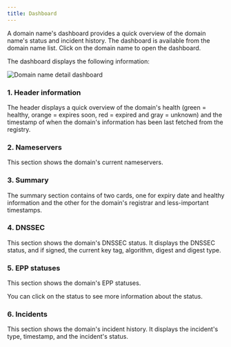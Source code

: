 ```yaml
---
title: Dashboard
---
```


A domain name's dashboard provides a quick overview of the domain name's status and incident history. The dashboard is available from the domain name list. Click on the domain name to open the dashboard.

The dashboard displays the following information:

![Domain name detail dashboard](/images/domain-name-dashboard.png)

### 1. Header information

The header displays a quick overview of the domain's health (green = healthy, orange = expires soon, red = expired and gray = unknown) and the timestamp of when the domain's information has been last fetched from the registry.

### 2. Nameservers

This section shows the domain's current nameservers.

### 3. Summary

The summary section contains of two cards, one for expiry date and healthy information and the other for the domain's registrar and less-important timestamps.

### 4. DNSSEC

This section shows the domain's DNSSEC status. It displays the DNSSEC status, and if signed, the current key tag, algorithm, digest and digest type.

### 5. EPP statuses

This section shows the domain's EPP statuses.

You can click on the status to see more information about the status.

### 6. Incidents

This section shows the domain's incident history. It displays the incident's type, timestamp, and the incident's status.

